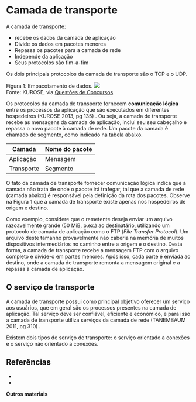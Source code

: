 
# Camada de transporte


A camada de transporte:
- recebe os dados da camada de aplicação
- Divide os dados em pacotes menores
- Repassa os pacotes para a camada de rede
- Independe da aplicação
- Seus protocolos são fim-a-fim

Os dois principais protocolos da camada de transporte são o TCP e o UDP.


Figura 1: Empacotamento de dados.
![](https://s3.amazonaws.com/qcon-assets-production/images/provas/58136/75141db82252fe889c55.png)  
Fonte: KUROSE, via [Questões de Concursos](https://www.qconcursos.com/questoes-de-concursos/questoes/2c7739b9-7f)  


Os protocolos da camada de transporte fornecem **comunicação lógica** entre os processos da aplicação que são executados em diferentes hospedeiros (KUROSE 2013, pg 135) <Bib bib='kurose_2013_book' page='135'/>. Ou seja, a camada de transporte recebe as mensagens da camada de aplicação, inclui seu seu cabeçalho e repassa o novo pacote à camada de rede. Um pacote da camada é chamado de segmento, como indicado na tabela abaixo.

|Camada| Nome do pacote|
|------|---------------|
|Aplicação| Mensagem|
|Transporte| Segmento|

O fato da camada de transporte fornecer comunicação lógica indica que a camada não trata de onde o pacote irá trafegar, tal que a camada de rede (camada abaixo) é responsável pela definição da rota dos pacotes. Observe na Figura 1 que a camada de transporte existe apenas nos hospedeiros de origem e destino.


Como exemplo, considere que o remetente deseja enviar um arquivo razoavelmente grande (50 MiB, p.ex.) ao destinatário, utilizando um protocolo de camada de aplicação como o FTP (*File Transfer Protocol*). Um arquivo deste tamanho provavelmente não caberia na memória de muitos dispositivos intermediários no caminho entre a origem e o destino. Desta forma, a camada de transporte recebe a mensagem FTP com o arquivo completo e divide-o em partes menores. Após isso, cada parte é enviada ao destino, onde a camada de transporte remonta a mensagem original e a repassa à camada de aplicação.

## O serviço de transporte
A camada de transporte possui como principal objetivo oferecer um serviço aos usuários, que em geral são os processos presentes na camada de aplicação. Tal serviço deve ser confiável, eficiente e econômico, e para isso a camada de transporte utiliza serviços da camada de rede (TANEMBAUM 2011, pg 310) <Bib bib='tanenbaum_2011_book' page='310'/>.

Existem dois tipos de serviço de transporte: o serviço orientado a conexões e o serviço não orientado a conexões.


## Referências

- <Bib bib='kurose_2013_book' type='abnt' link={true}/><br/>
- <Bib bib='tanenbaum_2011_book' type='abnt' link={true}/><br/>

**Outros materiais**  
